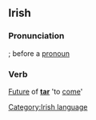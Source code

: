 ==Irish==
===Pronunciation===
{{IPA|[&#712;t&#690;uki&#720;]}}; {{IPA|[&#712;t&#690;uk&#601;]}} before a [[pronoun]]
===Verb===
[[Future]] of '''[[tar#Irish|tar]]''' 'to [[come]]'

[[Category:Irish language]]